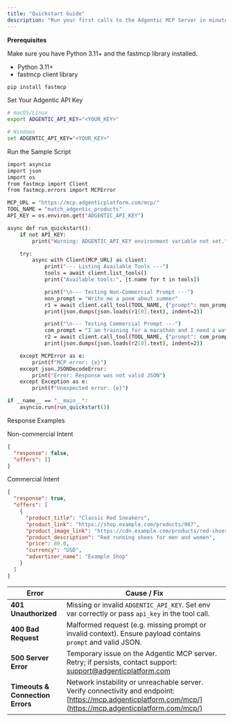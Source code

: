 ```yaml
---
title: "Quickstart Guide"
description: "Run your first calls to the Adgentic MCP Server in minutes."
---
```



<Copy />

**Prerequisites**

Make sure you have Python 3.11+ and the fastmcp library installed.

- Python 3.11+
- fastmcp client library

```bash
pip install fastmcp
```

Set Your Adgentic API Key
```bash
# macOS/Linux
export ADGENTIC_API_KEY="<YOUR_KEY>"

# Windows
set ADGENTIC_API_KEY="<YOUR_KEY>"
```

Run the Sample Script

```bash
import asyncio
import json
import os
from fastmcp import Client
from fastmcp.errors import MCPError

MCP_URL = "https://mcp.adgenticplatform.com/mcp/"
TOOL_NAME = "match_adgentic_products"
API_KEY = os.environ.get("ADGENTIC_API_KEY")

async def run_quickstart():
    if not API_KEY:
        print("Warning: ADGENTIC_API_KEY environment variable not set.")

    try:
        async with Client(MCP_URL) as client:
            print("--- Listing Available Tools ---")
            tools = await client.list_tools()
            print("Available tools:", [t.name for t in tools])

            print("\n--- Testing Non-Commercial Prompt ---")
            non_prompt = "Write me a poem about summer"
            r1 = await client.call_tool(TOOL_NAME, {"prompt": non_prompt, "api_key": API_KEY, "context": {"country": "US"}})
            print(json.dumps(json.loads(r1[0].text), indent=2))

            print("\n--- Testing Commercial Prompt ---")
            com_prompt = "I am training for a marathon and I need a waterproof smartwatch under $300"
            r2 = await client.call_tool(TOOL_NAME, {"prompt": com_prompt, "api_key": API_KEY, "context": {"country": "US"}})
            print(json.dumps(json.loads(r2[0].text), indent=2))

    except MCPError as e:
        print(f"MCP error: {e}")
    except json.JSONDecodeError:
        print("Error: Response was not valid JSON")
    except Exception as e:
        print(f"Unexpected error: {e}")

if __name__ == "__main__":
    asyncio.run(run_quickstart())
```

Response Examples

Non-commercial Intent
```json
{
  "response": false,
  "offers": []
}
```

Commercial Intent
```json
{
  "response": true,
  "offers": [
    {
      "product_title": "Classic Red Sneakers",
      "product_link": "https://shop.example.com/products/987",
      "product_image_link": "https://cdn.example.com/products/red-shoes.jpg",
      "product_description": "Red running shoes for men and women",
      "price": 89.0,
      "currency": "USD",
      "advertiser_name": "Example Shop"
    }
  ]
}
```

| Error                            | Cause / Fix                                                                                                                                                 |
| -------------------------------- | ----------------------------------------------------------------------------------------------------------------------------------------------------------- |
| **401 Unauthorized**             | Missing or invalid `ADGENTIC_API_KEY`. Set env var correctly or pass `api_key` in the tool call.                                                            |
| **400 Bad Request**              | Malformed request (e.g. missing prompt or invalid context). Ensure payload contains `prompt` and valid JSON.                                                |
| **500 Server Error**             | Temporary issue on the Adgentic MCP server. Retry; if persists, contact support: [support@adgenticplatform.com](mailto:support@adgenticplatform.com)        |
| **Timeouts & Connection Errors** | Network instability or unreachable server. Verify connectivity and endpoint: [https://mcp.adgenticplatform.com/mcp/](https://mcp.adgenticplatform.com/mcp/) |
<Feedback />

